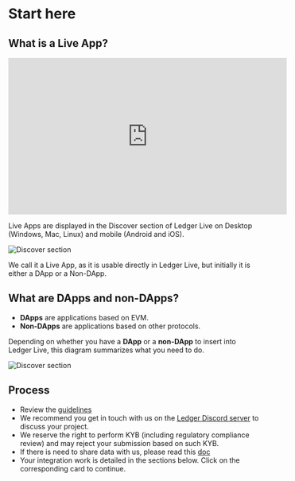 
# Start here

## What is a Live App?

<iframe width="560" height="315" src="https://www.youtube-nocookie.com/embed/L6dGYsevRxc" title="YouTube video player" frameBorder="0" allow="accelerometer; autoplay; clipboard-write; encrypted-media; gyroscope; picture-in-picture" allowFullScreen></iframe>

Live Apps are displayed in the Discover section of Ledger Live on Desktop (Windows, Mac, Linux) and mobile (Android and iOS).

![Discover section](/discover-section.jpg)   

We call it a Live App, as it is usable directly in Ledger Live, but initially it is either a DApp or a Non-DApp.
   
## What are DApps and non-DApps?

- **DApps** are applications based on EVM. 
- **Non-DApps** are applications based on other protocols.

Depending on whether you have a **DApp** or a **non-DApp** to insert into Ledger Live, this diagram summarizes what you need to do.  

![Discover section](/live-app.jpg)

## Process

- Review the [guidelines](./guidelines/)
- We recommend you get in touch with us on the [Ledger Discord server](https://developers.ledger.com/discord/) to discuss your project.
- We reserve the right to perform KYB (including regulatory compliance review) and may reject your submission based on such KYB.
- If there is need to share data with us, please read this [doc](https://docs.google.com/document/d/1pD2iht4nAphDDEMikwJjD2OG8x4cc9BcUJ1QeMDE94Y/edit?usp=sharing)
- Your integration work is detailed in the sections below. Click on the corresponding card to continue.  


<Cards  num={2}> 
  <Card 
    arrow 
    title="DApp"
    href="../dapp"> 
  </Card> 
  <Card 
    arrow 
    title="Non-DApp" 
    href="../non-dapp"> 
  </Card> 
</Cards> 
